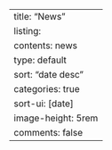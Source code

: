 ---
title: "News"
listing:
  contents: news
  type: default
  sort: "date desc"
  categories: true
  sort-ui: [date]
  image-height: 5rem
comments: false
---